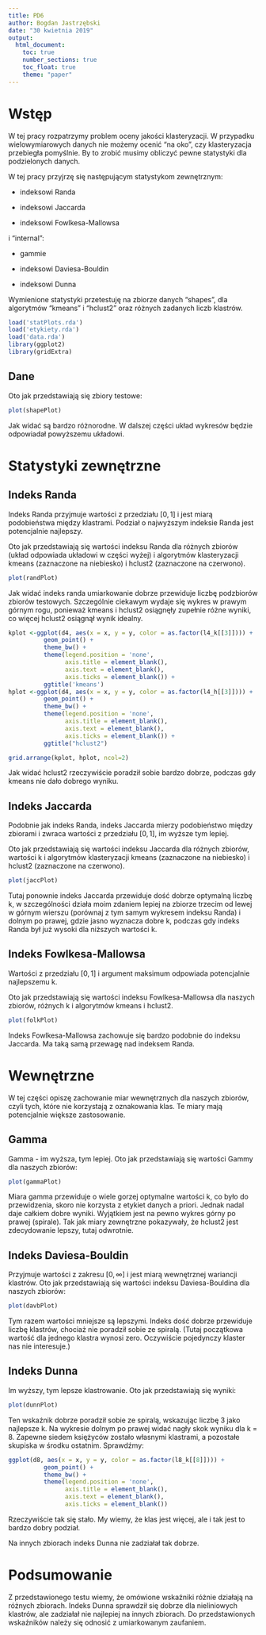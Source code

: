 ---
title: PD6
author: Bogdan Jastrzębski
date: "30 kwietnia 2019"
output: 
  html_document:
    toc: true
    number_sections: true
    toc_float: true
    theme: "paper"
---

# Wstęp 

W tej pracy rozpatrzymy problem oceny jakości klasteryzacji. W przypadku wielowymiarowych danych nie możemy ocenić "na oko", czy klasteryzacja przebiegła pomyślnie. By to zrobić musimy obliczyć pewne statystyki dla podzielonych danych.

W tej pracy przyjrzę się następującym statystykom zewnętrznym:

- indeksowi Randa

- indeksowi Jaccarda

- indeksowi Fowlkesa-Mallowsa

i "internal":

- gammie

- indeksowi Daviesa-Bouldin

- indeksowi Dunna

Wymienione statystyki przetestuję na zbiorze danych "shapes", dla algorytmów "kmeans" i "hclust2" oraz różnych zadanych liczb klastrów.

```{r, echo = FALSE}
load('statPlots.rda')
load('etykiety.rda')
load('data.rda')
library(ggplot2)
library(gridExtra)
```

## Dane

Oto jak przedstawiają się zbiory testowe:

```{r, echo = FALSE}
plot(shapePlot)
```

Jak widać są bardzo różnorodne. W dalszej części układ 
wykresów będzie odpowiadał powyższemu układowi.

# Statystyki zewnętrzne

## Indeks Randa

Indeks Randa przyjmuje wartości z przedziału $[0,1]$ i 
jest miarą podobieństwa między klastrami. Podział o najwyższym indeksie Randa jest potencjalnie najlepszy.

Oto jak przedstawiają się wartości indeksu Randa dla 
różnych zbiorów (układ odpowiada układowi w części wyżej) i
algorytmów klasteryzacji kmeans (zaznaczone na niebiesko) i hclust2 (zaznaczone na czerwono).

```{r, echo = FALSE}
plot(randPlot)
```

Jak widać indeks randa umiarkowanie dobrze przewiduje liczbę podzbiorów zbiorów testowych. Szczególnie ciekawym wydaje się wykres w prawym górnym rogu, ponieważ kmeans i hclust2 osiągnęły zupełnie różne wyniki, co więcej hclust2 osiągnął wynik idealny.

```{r, echo = FALSE}
  
kplot <-ggplot(d4, aes(x = x, y = y, color = as.factor(l4_k[[3]]))) +
          geom_point() + 
          theme_bw() + 
          theme(legend.position = 'none',
                axis.title = element_blank(),
                axis.text = element_blank(),
                axis.ticks = element_blank()) + 
          ggtitle('kmeans')
hplot <-ggplot(d4, aes(x = x, y = y, color = as.factor(l4_h[[3]]))) +
          geom_point() + 
          theme_bw() + 
          theme(legend.position = 'none',
                axis.title = element_blank(),
                axis.text = element_blank(),
                axis.ticks = element_blank()) + 
          ggtitle("hclust2")

grid.arrange(kplot, hplot, ncol=2)
```

Jak widać hclust2 rzeczywiście poradził sobie bardzo dobrze, podczas gdy kmeans nie dało dobrego wyniku.


## Indeks Jaccarda

Podobnie jak indeks Randa, indeks Jaccarda mierzy podobieństwo między zbiorami i zwraca wartości z przedziału $[0,1]$, im wyższe tym lepiej.

Oto jak przedstawiają się wartości indeksu Jaccarda dla 
różnych zbiorów, wartości k i
algorytmów klasteryzacji kmeans (zaznaczone na niebiesko) i hclust2 (zaznaczone na czerwono).

```{r, echo = FALSE}
plot(jaccPlot)
```

Tutaj ponownie indeks Jaccarda przewiduje dość dobrze optymalną liczbę k, w szczególności działa moim zdaniem lepiej na zbiorze trzecim od lewej w górnym wierszu (porównaj z tym samym wykresem indeksu Randa) i dolnym po prawej, gdzie jasno wyznacza dobre k, podczas gdy indeks Randa był już wysoki dla niższych wartości k.


## Indeks Fowlkesa-Mallowsa

Wartości z przedziału $[0,1]$ i argument maksimum odpowiada potencjalnie najlepszemu k. 

Oto jak przedstawiają się wartości indeksu Fowlkesa-Mallowsa dla 
naszych zbiorów, różnych k i algorytmów kmeans i hclust2.

```{r, echo = FALSE}
plot(folkPlot)
```

Indeks Fowlkesa-Mallowsa zachowuje się bardzo podobnie do indeksu Jaccarda. 
Ma taką samą przewagę nad indeksem Randa. 

# Wewnętrzne

W tej części opiszę zachowanie miar wewnętrznych dla naszych zbiorów, czyli tych, które nie korzystają z oznakowania klas. Te miary mają potencjalnie większe zastosowanie. 

## Gamma

Gamma - im wyższa, tym lepiej. Oto jak przedstawiają się wartości Gammy dla 
naszych zbiorów:

```{r, echo = FALSE}
plot(gammaPlot)
```

Miara gamma przewiduje o wiele gorzej optymalne wartości k, co było do przewidzenia, skoro nie korzysta z etykiet danych a priori. Jednak nadal daje całkiem dobre wyniki. Wyjątkiem jest na pewno wykres górny po prawej (spirale). Tak jak miary zewnętrzne pokazywały, że hclust2 jest zdecydowanie lepszy, tutaj odwrotnie. 

## Indeks Daviesa-Bouldin

Przyjmuje wartości z zakresu $[0, \infty]$ i jest miarą wewnętrznej wariancji klastrów. Oto jak przedstawiają się wartości indeksu Daviesa-Bouldina dla naszych zbiorów:

```{r, echo = FALSE}
plot(davbPlot)
```

Tym razem wartości mniejsze są lepszymi. Indeks dość dobrze przewiduje liczbę klastrów, chociaż nie poradził sobie ze spiralą. (Tutaj początkowa wartość dla jednego klastra wynosi zero. Oczywiście pojedynczy klaster nas nie interesuje.)

## Indeks Dunna

Im wyższy, tym lepsze klastrowanie. Oto jak przedstawiają się wyniki:

```{r, echo = FALSE}
plot(dunnPlot)
```

Ten wskaźnik dobrze poradził sobie ze spiralą, wskazując liczbę 3 jako najlepsze k. Na wykresie dolnym po prawej widać nagły skok wyniku dla k = 8. 
Zapewne siedem księżyców zostało własnymi klastrami, a pozostałe skupiska w 
środku ostatnim. Sprawdźmy:




```{r, echo = FALSE}
ggplot(d8, aes(x = x, y = y, color = as.factor(l8_k[[8]]))) +
          geom_point() + 
          theme_bw() + 
          theme(legend.position = 'none',
                axis.title = element_blank(),
                axis.text = element_blank(),
                axis.ticks = element_blank())
```

Rzeczywiście tak się stało. My wiemy, że klas jest więcej, ale i tak jest to bardzo dobry podział. 

Na innych zbiorach indeks Dunna nie zadziałał tak dobrze.

# Podsumowanie 

Z przedstawionego testu wiemy, że omówione wskaźniki różnie działają na różnych zbiorach. Indeks Dunna sprawdził się dobrze dla nieliniowych klastrów, ale zadziałał nie najlepiej na innych zbiorach. Do przedstawionych wskaźników należy się odnosić z umiarkowanym zaufaniem.

